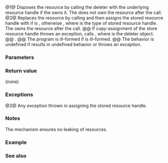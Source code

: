 {{cpp/experimental/unique_resource/title|reset}}
{{cpp/experimental/unique_resource/navbar}}

{{dcl begin}}
{{dcl|num=1|since=libfund_ts_3|
void reset() noexcept;
}}
{{dcl|num=2|since=libfund_ts_3|
template&lt; class RR &gt;
void reset( RR&amp;&amp; r );
}}
{{dcl end}}

@1@ Disposes the resource by calling the deleter with the underlying resource handle if the {{tt|unique_resource}} owns it. The {{tt|unique_resource}} does not own the resource after the call.
@2@ Replaces the resource by calling {{v|1}} and then assigns the stored resource handle with {{c|std::forward&lt;RR&gt;(r)}} if {{c|std::is_nothrow_assignable_v&lt;RS, RR&gt;}} is {{c|true}}, otherwise {{c|std::as_const(r)}}, where {{tt|RS}} is the type of stored resource handle. The {{tt|unique_resource}} owns the resource after the call.
@@ If copy-assignment of the store resource handle throws an exception, calls {{c|del_(r)}}, where {{tt|del}} is the deleter object.
@@ {{cpp/enable_if|the selected assignment expression assigning the stored resource handle is well-formed}}.
@@ The program is ill-formed if {{c|del_(r)}} is ill-formed.
@@ The behavior is undefined if {{c|del_(r)}} results in undefined behavior or throws an exception.

===Parameters===
{{par begin}}
{{par|r|resource handle for a new resource to manage}}
{{par end}}

===Return value===
(none)

===Exceptions===
@2@ Any exception thrown in assigning the stored resource handle.

===Notes===
The mechanism ensures no leaking of resources.

===Example===
{{example}}

===See also===
{{dsc begin}}
{{dsc inc|cpp/memory/unique_ptr/dsc reset}}
{{dsc end}}

{{langlinks|ja|zh}}